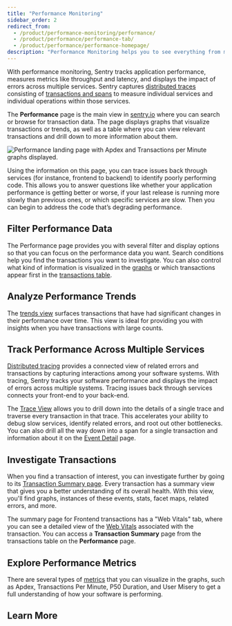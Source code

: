 ```yaml
---
title: "Performance Monitoring"
sidebar_order: 2
redirect_from:
  - /product/performance-monitoring/performance/
  - /product/performance/performance-tab/
  - /product/performance/performance-homepage/
description: "Performance Monitoring helps you to see everything from macro-level metrics to micro-level spans, and you'll be able to cross-reference transactions with related issues, and customize queries."
---
```


With performance monitoring, Sentry tracks application performance, measures metrics like throughput and latency, and displays the impact of errors across multiple services. Sentry captures [distributed traces](/product/performance/distributed-tracing/) consisting of [transactions and spans](/product/performance/distributed-tracing/#traces-transactions-and-spans) to measure individual services and individual operations within those services.

The **Performance** page is the main view in [sentry.io](https://sentry.io) where you can search or browse for transaction data. The page displays graphs that visualize transactions or trends, as well as a table where you can view relevant transactions and drill down to more information about them.

![Performance landing page with Apdex and Transactions per Minute graphs displayed.](00_performance_landing.png)

Using the information on this page, you can trace issues back through services (for instance, frontend to backend) to identify poorly performing code. This allows you to answer questions like whether your application performance is getting better or worse, if your last release is running more slowly than previous ones, or which specific services are slow. Then you can begin to address the code that’s degrading performance.

## Filter Performance Data

The Performance page provides you with several filter and display options so that you can focus on the performance data you want. Search conditions help you find the transactions you want to investigate. You can also control what kind of information is visualized in the [graphs](/product/performance/filters-display/#graphs) or which transactions appear first in the [transactions table](/product/performance/filters-display/#transaction-table).

## Analyze Performance Trends

The [trends view](/product/performance/trends/) surfaces transactions that have had significant changes in their performance over time. This view is ideal for providing you with insights when you have transactions with large counts.

## Track Performance Across Multiple Services

[Distributed tracing](/product/performance/distributed-tracing/) provides a connected view of related errors and transactions by capturing interactions among your software systems. With tracing, Sentry tracks your software performance and displays the impact of errors across multiple systems. Tracing issues back through services connects your front-end to your back-end.

The [Trace View](/product/performance/trace-view/) allows you to drill down into the details of a single trace and traverse every transaction in that trace. This accelerates your ability to debug slow services, identify related errors, and root out other bottlenecks. You can also drill all the way down into a span for a single transaction and information about it on the [Event Detail](/product/performance/event-detail/) page.

## Investigate Transactions

When you find a transaction of interest, you can investigate further by going to its [Transaction Summary page](/product/performance/transaction-summary). Every transaction has a summary view that gives you a better understanding of its overall health. With this view, you'll find graphs, instances of these events, stats, facet maps, related errors, and more.

The summary page for Frontend transactions has a "Web Vitals" tab, where you can see a detailed view of the [Web Vitals](/product/performance/web-vitals/) associated with the transaction. You can access a **Transaction Summary** page from the transactions table on the **Performance** page.

## Explore Performance Metrics

There are several types of [metrics](/product/performance/metrics/) that you can visualize in the graphs, such as Apdex, Transactions Per Minute, P50 Duration, and User Misery to get a full understanding of how your software is performing.

## Learn More

<PageGrid />
